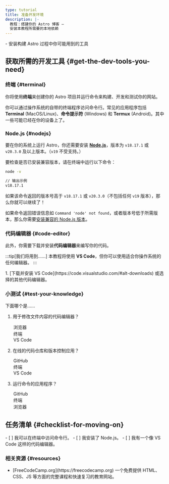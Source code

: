 ```yaml
---
type: tutorial
title: 准备开发环境
description: |-
  教程：搭建你的 Astro 博客 —
  安装本教程所需要的本地依赖
---
```


<PreCheck>
  - 安装构建 Astro 过程中你可能用到的工具
</PreCheck>

## 获取所需的开发工具 \{#get-the-dev-tools-you-need\}

### 终端 \{#terminal\}

你将使用**终端**来创建你的 Astro 项目并运行命令来构建、开发和测试你的网站。

你可以通过操作系统的自带的终端程序访问命令行。常见的应用程序包括 **Terminal** (MacOS/Linux)、**命令提示符** (Windows) 和 **Termux** (Android)。其中一些可能已经在你的设备上了。

### Node.js \{#nodejs\}

要在你的系统上运行 Astro，你还需要安装 [**Node.js**](https://nodejs.org/)，版本为 `v18.17.1` 或 `v20.3.0` 及以上版本。（`v19` 不受支持。）

要检查是否已安装兼容版本，请在终端中运行以下命令：

```sh
node -v

// 输出示例
v18.17.1
```

如果该命令返回的版本号高于 `v18.17.1` 或 `v20.3.0`（不包括任何 `v19` 版本），那么你就可以继续了！

如果命令返回错误信息如 `Command 'node' not found`，或者版本号低于所需版本，那么你需要[安装兼容的 Node.js 版本](https://docs.npmjs.com/downloading-and-installing-node-js-and-npm)。

### 代码编辑器 \{#code-editor\}

此外，你需要下载并安装**代码编辑器**来编写你的代码。

:::tip[我们将用到……]
本教程将使用 **VS Code**，但你可以使用适合你操作系统的任何编辑器。
:::

<Steps>
1. [下载并安装 VS Code](https://code.visualstudio.com/#alt-downloads) 或选择的其他代码编辑器。
</Steps>

<Box icon="question-mark">

### 小测试 \{#test-your-knowledge\}

下面哪个是……
1. 用于修改文件内容的代码编辑器？

    <MultipleChoice>
      <Option>
        浏览器
      </Option>
      <Option>
        终端
      </Option>
      <Option isCorrect>
        VS Code
      </Option>
    </MultipleChoice>

2. 在线的代码仓库和版本控制应用？

    <MultipleChoice>
      <Option isCorrect>
        GitHub
      </Option>
      <Option>
        终端
      </Option>
      <Option>
        VS Code
      </Option>
    </MultipleChoice>

3. 运行命令的应用程序？
    <MultipleChoice>
      <Option>
        GitHub
      </Option>
      <Option isCorrect>
        终端
      </Option>
      <Option>
        浏览器
      </Option>
    </MultipleChoice>

</Box>

<Box icon="check-list">

## 任务清单 \{#checklist-for-moving-on\}

<Checklist>
- [ ] 我可以在终端中访问命令行。
- [ ] 我安装了 Node.js。
- [ ] 我有一个像 VS Code 这样的代码编辑器。
</Checklist>
</Box>

### 相关资源 \{#resources\}

- <p>[FreeCodeCamp.org](https://freecodecamp.org) <Badge class="neutral-badge" text="外部链接" /> 一个免费提供 HTML、CSS、JS 等方面的完整课程和快速复习的教育网站。</p >
